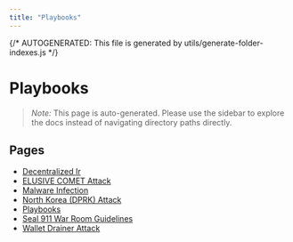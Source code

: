 ```yaml
---
title: "Playbooks"
---
```


{/* AUTOGENERATED: This file is generated by utils/generate-folder-indexes.js */}

# Playbooks

> _Note:_ This page is auto-generated. Please use the sidebar to explore the docs instead of navigating directory paths directly.

## Pages

- [Decentralized Ir](/incident-management/playbooks/decentralized-ir)
- [ELUSIVE COMET Attack](/incident-management/playbooks/hacked-elusive-comet)
- [Malware Infection](/incident-management/playbooks/malware)
- [North Korea (DPRK) Attack](/incident-management/playbooks/hacked-dprk)
- [Playbooks](/incident-management/playbooks/overview)
- [Seal 911 War Room Guidelines](/incident-management/playbooks/seal-911-war-room-guidelines)
- [Wallet Drainer Attack](/incident-management/playbooks/hacked-drainer)
